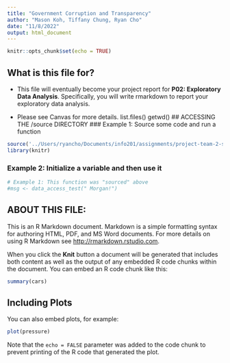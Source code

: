 ```yaml
---
title: "Government Corruption and Transparency"
author: "Mason Koh, Tiffany Chung, Ryan Cho"
date: "11/8/2022"
output: html_document
---                 
```

```r
knitr::opts_chunk$set(echo = TRUE)
```

## What is this file for?

* This file will eventually become your project report for **P02: Exploratory Data Analysis**. Specifically, you will write rmarkdown to report your exploratory data analysis.

* Please see Canvas for more details.
list.files()
getwd()
## ACCESSING THE /source DIRECTORY
### Example 1: Source some code and run a function
```r
source('../Users/ryancho/Documents/info201/assignments/project-team-2-section-ah/source/table.R')
library(knitr)
```
### Example 2: Initialize a variable and then use it
```r
# Example 1: This function was "sourced" above
#msg <- data_access_test(" Morgan!")
```


## ABOUT THIS FILE: 

This is an R Markdown document. Markdown is a simple formatting syntax for authoring HTML, PDF, and MS Word documents. For more details on using R Markdown see <http://rmarkdown.rstudio.com>.

When you click the **Knit** button a document will be generated that includes both content as well as the output of any embedded R code chunks within the document. You can embed an R code chunk like this:

```r
summary(cars)
```

## Including Plots

You can also embed plots, for example:

```r
plot(pressure)
```

Note that the `echo = FALSE` parameter was added to the code chunk to prevent printing of the R code that generated the plot.
